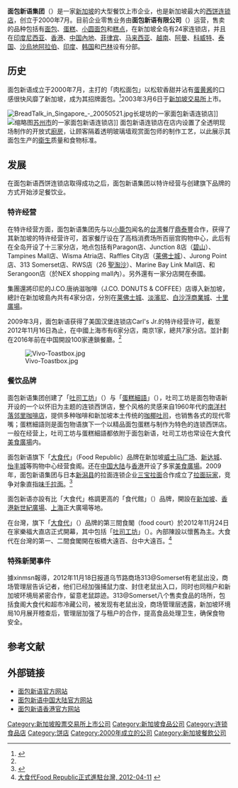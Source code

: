 {{noteTA
|T = zh-cn:面包新语; zh-hk:BreadTalk; zh-sg:面包物语;
|1 = zh-cn:面包新语; zh-hk:BreadTalk; zh-sg:面包物语;
}}
{{Infobox Company 
|company_name = 面包新语集团<br/>BreadTalk Group Limited<br/>面包新语有限公司<br/>BreadTalk Pte Ltd
|company_logo = BreadTalk logo.svg
|company_type = [[上市公司|上市公司]]
|company_slogan = 
|market_information = [[新加坡交易所|SGX]]: [http://info.sgx.com/serviceapp.nsf/Cpy/5DA 5DA]
|foundation = 2000年
|location = [[新加坡|新加坡]]
|industry = 食品零售业
|key_people = [[郭明忠|郭明忠]]，创始人及董事长
|num_employees =
|products = [[面包|面包]] 和 [[蛋糕|蛋糕]]
|revenue = 
|parent =
|subsid =  [[大食代|大食代]]、拉面玩家、吐司工坊、<br/>蛋糕細語、面包新语有限公司
|homepage = [http://www.breadtalk.com BreadTalk.com] 
}}

'''面包新语集团'''（{{lang-en|'''-{BreadTalk}- Group Limited'''}}）是一家[[新加坡|新加坡]]的大型餐饮上市企业，也是新加坡最大的[[西饼店|西饼连锁店]]，创立于2000年7月。目前企业零售业务由'''面包新语有限公司'''（{{lang|en|BreadTalk Pte Ltd}}）运营，售卖的品种包括有[[面包|面包]]、[[蛋糕|蛋糕]]、[[小圆面包|小圆面包]]和[[糕点|糕点]]，在新加坡全岛有24家连锁店，并且在[[印度尼西亚|印度尼西亚]]、[[香港|香港]]、[[中华人民共和国|中国內地]]、[[菲律宾|菲律宾]]、[[马来西亚|马来西亚]]、[[越南|越南]]、[[阿曼|阿曼]]、[[科威特|科威特]]、[[泰国|泰国]]、[[沙烏地阿拉伯|沙烏地阿拉伯]]、[[印度|印度]]、[[韩国|韩国]]和[[巴林|巴林]]设有分部。

==历史==
面包新语成立于2000年7月，主打的「肉松面包」以松软香甜并沾有[[蛋黄酱|蛋黄酱]]的口感很快风靡了新加坡，成为其招牌面包。<ref name="华尔街日报">{{cite book|url=|title=面包新语掌门人访谈录|date=2009-05-12|location= 中国|publisher=[[华尔街日报|华尔街日报]]中文版|author=Tor Ching Li|page=}}</ref>2003年3月6日于[[新加坡交易所|新加坡交易所]]上市。

[[File:BreadTalk_in_Singapore_-_20050521.jpg|thumb]]长堤坊的一家面包新语连锁店]]
[[File:BreadTalk_at_CR_Vanguard_Shopping_Centre,_SIP.jpg|缩略图]][[苏州市|苏州市]]的一家面包新语连锁店]]
面包新语连锁店在店内设置了全透明现场制作的开放式[[廚房|廚房]]，让顾客隔着透明玻璃墙观赏面包师的制作工艺，以此展示其面包生产的[[公共卫生|衛生]]质量和食物标准。 

==发展==
在面包新语西饼连锁店取得成功之后，面包新语集团以特许经营与创建旗下品牌的方式开始涉足餐饮业。
===特许经营===
在特许经营方面，面包新语集团先与以[[小籠包|小籠包]]闻名的[[台湾|台湾]]餐厅[[鼎泰豐|鼎泰豐]]合作，获得了其新加坡的特许经营许可，首家餐厅设在了高档消费场所百丽宫购物中心，此后有在全岛开设了十三家分店，地点包括有Paragon店、Junction 8店（[[碧山|碧山]]）、Tampines Mall店、Wisma Atria店、Raffles City店（[[莱佛士城|莱佛士城]]）、Jurong Point店、313 Somerset店、RWS店（26 [[聖淘沙|聖淘沙]]）、Marine Bay Link Mall店、和Serangoon店（於NEX shopping mall內）。另外還有一家分店開在泰國。

集團還將印尼的J.CO.唐纳滋咖啡（J.CO. DONUTS & COFFEE）店導入新加坡，總計在新加坡島內共有4家分店，分別在[[莱佛士城|莱佛士城]]、[[淡滨尼|淡濱尼]]、[[白沙浮商業城|白沙浮商業城]]、[[十里廣場|十里廣場]]。

2009年3月，面包新语获得了美国汉堡连锁店Carl's Jr.的特许经营许可，截至2012年11月16日為止，在中國上海市有6家分店，南京1家，總共7家分店。並計劃在2016年前在中国開設100家連鎖餐廳。<ref name="华尔街日报"/>

[[File:Vivo-Toastbox.jpg|thumb]]

===餐饮品牌===
面包新语集团创建了「[[面包新语|吐司工坊]]」（{{lang|en|Toast Box}}）与「[[蛋糕細語|蛋糕細語]]」（{{lang|en|The Icing Room}}），吐司工坊是面包物语新开设的一个以怀旧为主题的连锁西饼店，整个风格的灵感来自1960年代的[[南洋|南洋]][[村|村落]][[邻里咖啡店|邻里咖啡店]]，提供多种咖啡和新加坡本土传统的[[咖椰吐司|咖椰吐司]]，也销售各式的现代零嘴；蛋糕細語则是面包物语旗下一个以精品面包蛋糕与{{lang|en|[[DIY|DIY]]}}制作为特色的连锁西饼店。一般在经营上，吐司工坊与蛋糕細語都依附于面包新语，吐司工坊也常设在大食代[[美食廣場|美食廣場]]内。

面包新语旗下「[[大食代|大食代]]」（Food Republic）品牌在新加坡[[威士马广场|威士马广场]]、[[新达城|新达城]]、[[怡丰城|怡丰城]]等购物中心经营食阁。还在[[中国大陆|中国大陆]]与[[香港|香港]]开设了多家[[美食廣場|美食廣場]]。2009年，面包新语集团与日本[[新潟县|新潟县]]的拉面连锁企业[[三宝拉面|三宝拉面]]合作成立了[[拉面玩家|拉面玩家]]，竞争对象直指[[味千拉面|味千拉面]]。<ref name="东方早报">{{cite book|url=http://www.ezcap.cn/News/200927034.html|title=新加坡面包大王联手日企开"拉面玩家" 叫板味千拉面|date=2009-12-03|location=中国|publisher=[[东方早报|东方早报]]|author=黄淑慧|page=|access-date=2011-11-14|archive-date=2011-08-19|archive-url=https://web.archive.org/web/20110819093851/http://www.ezcap.cn/News/200927034.html|dead-url=yes}}</ref>

面包新语亦設有比「大食代」格調更高的「食代館」（{{lang|en|Food Opera}}）品牌，開設在[[新加坡|新加坡]]{{lang|en|ION Orchard}}、[[香港|香港]][[新世紀廣場|新世紀廣場]]、[[上海|上海]]正大廣場等地。

在台灣，旗下「[[大食代|大食代]]」（{{lang|en|Food Republic}}）品牌的第三間食閣（food court）於2012年11月24日在家樂福大直店正式開幕，其中包括「[[面包新语|吐司工坊]]」（{{lang|en|Toast Box}}）。內部陳設以懷舊為主。大食代在台灣的第一、二間食閣開在板橋大遠百、台中大遠百。<ref>[http://trr.tw/news/3839 大食代Food Republic正式進駐台灣, 2012-04-11] {{webarchive|url=https://web.archive.org/web/20130120160838/http://trr.tw/news/3839 |date=2013-01-20 }}</ref>

===特殊新聞事件===
據xinmsn報導，2012年11月18日报道乌节路商场313@Somerset有老鼠出没，商场管理层告诉记者，他们已经加强捕鼠力度、封住老鼠出入口，同时也同租户和新加坡环境局紧密合作，留意老鼠踪迹。313@Somerset八个售卖食品的场所，包括食阁大食代和超市冷藏公司，被发现有老鼠出没，商场管理层透露，新加坡环境局10月展开稽查后，管理层加强了与租户的合作，提高食品处理卫生，确保食物安全。

== 参考文献 ==
<div class="references-small">
<references />
</div>

==外部链接==
* [http://www.breadtalk.com 面包新语官方网站] {{Wayback|url=http://www.breadtalk.com/ |date=20160918113931 }}{{en}}
* [http://www.breadtalk.com.cn/ 面包新语中国大陆官方网站] {{Wayback|url=http://www.breadtalk.com.cn/ |date=20201022002232 }}{{zh-cn}}
* [http://www.breadtalkconcept.hk/tc/index.php 面包新语香港官方网站] {{Wayback|url=http://www.breadtalkconcept.hk/tc/index.php |date=20200810102156 }}{{zh-hk}}

{{新加坡企業}}

{{DEFAULTSORT:Mian面}}
[[Category:新加坡股票交易所上市公司|Category:新加坡股票交易所上市公司]]
[[Category:新加坡食品公司|Category:新加坡食品公司]]
[[Category:连锁食品店|Category:连锁食品店]]
[[Category:饼店|Category:饼店]]
[[Category:2000年成立的公司|Category:2000年成立的公司]]
[[Category:新加坡餐飲公司|Category:新加坡餐飲公司]]